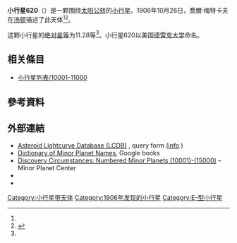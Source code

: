 {{Infobox planet
 | minorplanet     = yes
 | name            = 620 Drakonia
 | background      = #D6D6D6
 | image = 
 | image_size      = 
 | caption         =
 | discovery_ref   =  <ref name="MPC-object" />
 | discoverer      = [[喬爾·梅特卡夫|喬爾·梅特卡夫]]
 | discovery_site  = [[汤顿|汤顿]]
 | discovered      = 1906年10月26日
 | mpc_name        = 620 Drakonia
 | alt_names       = 620 Drakonia
 | pronounced      = 
 | named_after     = <ref name="MPC-object" />
 | mp_category     = [[主帶小行星|主帶小行星]] <ref name="MPC-object" /><ref name="jpldata" />
 | orbit_ref       = <ref name="a">[http://ssd.jpl.nasa.gov/sbdb.cgi?sstr=620 620] {{Wayback|url=http://ssd.jpl.nasa.gov/sbdb.cgi?sstr=620 |date=20210822103202 }}，小行星數據庫瀏覽器（JPL Small-Body Database Browser）－[[美国国家航空航天局|美国国家航空航天局]]喷气推进实验室</ref>
 | epoch           = 2018-03-23.0（[[儒略日|JD]] 2458200.5）
 | uncertainty     = 0
 | observation_arc = 
 | aphelion = {{convert|2.765|AU|km|3|abbr=on|lk=out}}
 | perihelion      = {{convert|2.1054126|AU|km|3|abbr=on}}
 | semimajor       = 2.4349711
 | eccentricity    = 0.1353439
 | period          = 3.8[[儒略年|yr]]
 | mean_anomaly    = 163.92129[[度|°]]
 | mean_motion     = {{Deg2DMS|0.25939590|sup=ms}} / day
 | inclination     = 7.73926
 | asc_node        = 0.01087°
 | arg_peri        = 336.34891
 | mean_diameter   = 
 | rotation        = 
 | albedo          =
 | spectral_type   =
 | abs_magnitude   = 11.28<ref name="jpldata" />
}}
'''小行星620'''（{{lang-en|620 Drakonia}}）是一颗围绕[[太阳|太阳]][[公转|公转]]的[[小行星|小行星]]。1906年10月26日，喬爾·梅特卡夫在[[汤顿|汤顿]]描述了此天体<ref name="a" /><ref>{{cite news|title=小行星列表|url=http://cfa-www.harvard.edu/iau/lists/NumberedMPs.txt|accessdate=2018-10-19|newspaper=哈佛大学|archive-date=2008-05-17|archive-url=https://web.archive.org/web/20080517010638/http://cfa-www.harvard.edu/iau/lists/NumberedMPs.txt|dead-url=no}}</ref>。

这颗小行星的[[绝对星等|绝对星等]]为11.28等<ref name="a" />。小行星620以美国[[德雷克大学|德雷克大学]]命名。

== 相关條目 ==
*[[小行星列表/10001-11000|小行星列表/10001-11000]]

== 參考資料 ==
{{reflist|refs=

<ref name="jpldata">{{cite web
  |type       = 2018-01-26 last obs.
  |title      = JPL Small-Body Database Browser:620 Drakonia-620 Drakonia
  |url        = https://ssd.jpl.nasa.gov/sbdb.cgi?sstr=620
  |publisher  = [[Jet_Propulsion_Laboratory|Jet Propulsion Laboratory]]
  |accessdate = 28 March 2018}}</ref>

<ref name="MPC-object">{{cite web
  |title      = 620 Drakonia
  |work      = Minor Planet Center
  |url      = https://www.minorplanetcenter.net/db_search/show_object?object_id=620
  |accessdate      = 28 March 2018
  |archive-date      = 2016-03-03
  |archive-url      = https://web.archive.org/web/20160303180338/http://www.minorplanetcenter.net/db_search/show_object?object_id=620
  |dead-url      = no
  }}</ref>

}}

==  外部連結 ==
* [http://www.minorplanet.info/PHP/lcdbsummaryquery.php Asteroid Lightcurve Database (LCDB)] {{Wayback|url=http://www.minorplanet.info/PHP/lcdbsummaryquery.php |date=20171210173955 }}, query form ([http://www.minorplanet.info/lightcurvedatabase.html info] {{Wayback|url=http://www.minorplanet.info/lightcurvedatabase.html |date=20171216050541 }})
* [https://books.google.com/books?id=aeAg1X7afOoC&pg Dictionary of Minor Planet Names], Google books
* [http://www.minorplanetcenter.net/iau/lists/NumberedMPs010001.html Discovery Circumstances: Numbered Minor Planets (10001)-(15000)] {{Wayback|url=http://www.minorplanetcenter.net/iau/lists/NumberedMPs010001.html |date=20180612162317 }} – Minor Planet Center
* {{AstDys|620}}
* {{JPL small body}}

{{Minor Planet Number|[[小行星619|小行星619]]|[[小行星621|小行星621]]}}
{{小天体}}

[[Category:小行星带天体|Category:小行星带天体]]
[[Category:1906年发现的小行星|Category:1906年发现的小行星]]
[[Category:E-型小行星|Category:E-型小行星]]